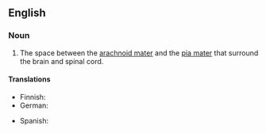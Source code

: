 ==English==
===Noun===
{{en-noun}}
{{wikipedia}}

# {{anatomy}} The space between the [[arachnoid mater]] and the [[pia mater]] that surround the brain and spinal cord.

====Translations====
{{trans-top|space between the arachnoid mater}}
* Finnish: {{t|fi|lukinkalvonalaistila}}
* German: {{t-|de|Subarachnoidalraum|m}}
{{trans-mid}}
* Spanish: {{t|es|espacio subaracnoideo|m}}
{{trans-bottom}}